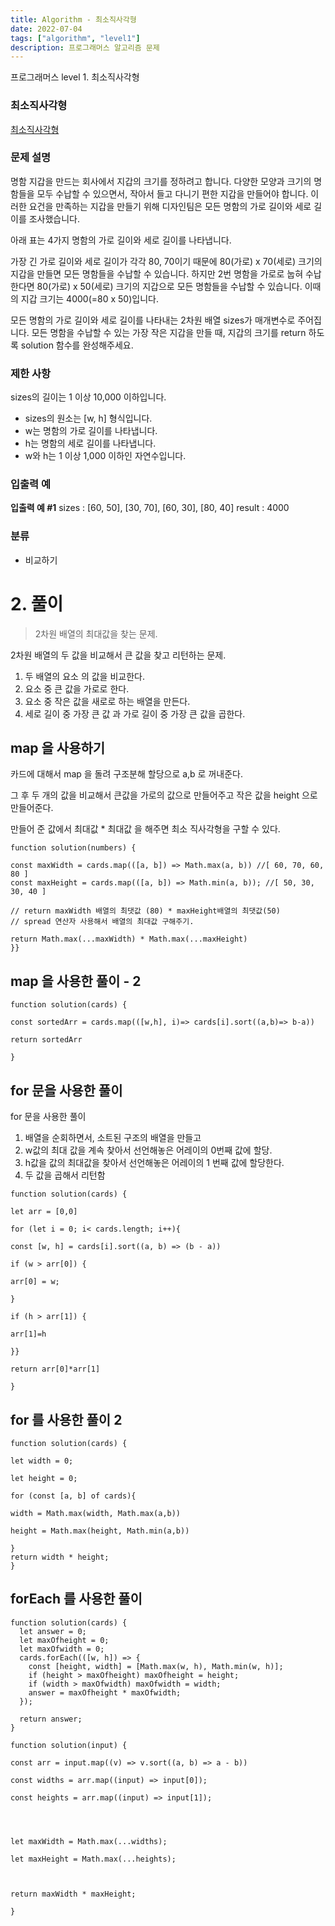 ```yaml
---
title: Algorithm - 최소직사각형
date: 2022-07-04
tags: ["algorithm", "level1"]
description: 프로그래머스 알고리즘 문제
---
```


프로그래머스 level 1. 최소직사각형

### 최소직사각형

[최소직사각형](https://programmers.co.kr/learn/courses/30/lessons/86491?language=javascript)

### 문제 설명

명함 지갑을 만드는 회사에서 지갑의 크기를 정하려고 합니다. 다양한 모양과 크기의 명함들을 모두 수납할 수 있으면서, 작아서 들고 다니기 편한 지갑을 만들어야 합니다. 이러한 요건을 만족하는 지갑을 만들기 위해 디자인팀은 모든 명함의 가로 길이와 세로 길이를 조사했습니다.

아래 표는 4가지 명함의 가로 길이와 세로 길이를 나타냅니다.

가장 긴 가로 길이와 세로 길이가 각각 80, 70이기 때문에 80(가로) x 70(세로) 크기의 지갑을 만들면 모든 명함들을 수납할 수 있습니다. 하지만 2번 명함을 가로로 눕혀 수납한다면 80(가로) x 50(세로) 크기의 지갑으로 모든 명함들을 수납할 수 있습니다. 이때의 지갑 크기는 4000(=80 x 50)입니다.

모든 명함의 가로 길이와 세로 길이를 나타내는 2차원 배열 sizes가 매개변수로 주어집니다. 모든 명함을 수납할 수 있는 가장 작은 지갑을 만들 때, 지갑의 크기를 return 하도록 solution 함수를 완성해주세요.

### 제한 사항

sizes의 길이는 1 이상 10,000 이하입니다.

- sizes의 원소는 [w, h] 형식입니다.
- w는 명함의 가로 길이를 나타냅니다.
- h는 명함의 세로 길이를 나타냅니다.
- w와 h는 1 이상 1,000 이하인 자연수입니다.

### 입출력 예

**입출력 예 #1**
sizes : [60, 50], [30, 70], [60, 30], [80, 40]
result : 4000

### 분류

- 비교하기

# 2. 풀이

> 2차원 배열의 최대값을 찾는 문제.

2차원 배열의 두 값을 비교해서 큰 값을 찾고 리턴하는 문제.

1. 두 배열의 요소 의 값을 비교한다.
2. 요소 중 큰 값을 가로로 한다.
3. 요소 중 작은 값을 새로로 하는 배열을 만든다.
4. 세로 길이 중 가장 큰 값 과 가로 길이 중 가장 큰 값을 곱한다.

## map 을 사용하기

카드에 대해서 map 을 돌려 구조분해 할당으로 a,b 로 꺼내준다.

그 후 두 개의 값을 비교해서 큰값을 가로의 값으로 만들어주고
작은 값을 height 으로 만들어준다.

만들어 준 값에서 최대값 \* 최대값 을 해주면 최소 직사각형을 구할 수 있다.

```JS
function solution(numbers) {

const maxWidth = cards.map(([a, b]) => Math.max(a, b)) //[ 60, 70, 60, 80 ]
const maxHeight = cards.map(([a, b]) => Math.min(a, b)); //[ 50, 30, 30, 40 ]

// return maxWidth 배열의 최댓값 (80) * maxHeight배열의 최댓값(50)
// spread 연산자 사용해서 배열의 최대값 구해주기.

return Math.max(...maxWidth) * Math.max(...maxHeight)
}}
```

## map 을 사용한 풀이 - 2

```JS
function solution(cards) {

const sortedArr = cards.map(([w,h], i)=> cards[i].sort((a,b)=> b-a))

return sortedArr

}
```

## for 문을 사용한 풀이

for 문을 사용한 풀이

1. 배열을 순회하면서, 소트된 구조의 배열을 만들고
2. w값의 최대 값을 계속 찾아서 선언해놓은 어레이의 0번째 값에 할당.
3. h값을 값의 최대값을 찾아서 선언해놓은 어레이의 1 번째 값에 할당한다.
4. 두 값을 곱해서 리턴함

```JS
function solution(cards) {

let arr = [0,0]

for (let i = 0; i< cards.length; i++){

const [w, h] = cards[i].sort((a, b) => (b - a))

if (w > arr[0]) {

arr[0] = w;

}

if (h > arr[1]) {

arr[1]=h

}}

return arr[0]*arr[1]

}
```

## for 를 사용한 풀이 2

```JS
function solution(cards) {

let width = 0;

let height = 0;

for (const [a, b] of cards){

width = Math.max(width, Math.max(a,b))

height = Math.max(height, Math.min(a,b))

}
return width * height;
}
```

## forEach 를 사용한 풀이

```JS
function solution(cards) {
  let answer = 0;
  let maxOfheight = 0;
  let maxOfwidth = 0;
  cards.forEach(([w, h]) => {
    const [height, width] = [Math.max(w, h), Math.min(w, h)];
    if (height > maxOfheight) maxOfheight = height;
    if (width > maxOfwidth) maxOfwidth = width;
    answer = maxOfheight * maxOfwidth;
  });

  return answer;
}
```

```JS
function solution(input) {

const arr = input.map((v) => v.sort((a, b) => a - b))

const widths = arr.map((input) => input[0]);

const heights = arr.map((input) => input[1]);




let maxWidth = Math.max(...widths);

let maxHeight = Math.max(...heights);



return maxWidth * maxHeight;

}
```
